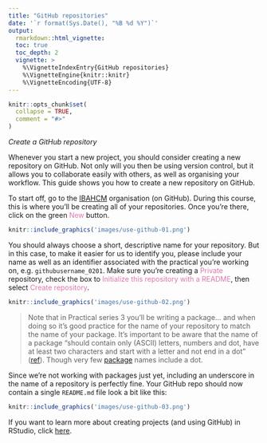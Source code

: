 ```yaml
---
title: "GitHub repositories"
date: '`r format(Sys.Date(), "%B %d %Y")`'
output:
  rmarkdown::html_vignette:
  toc: true
  toc_depth: 2
  vignette: >
    %\VignetteIndexEntry{GitHub repositories}
    %\VignetteEngine{knitr::knitr}
    %\VignetteEncoding{UTF-8}
---
```


```r
knitr::opts_chunk$set(
  collapse = TRUE,
  comment = "#>"
)
```

*Create a GitHub repository*

Whenever you start a new project, you should consider creating a new repository
on GitHub. Not only will you then be using version control, but it allows you 
to collaborate easily with others, as well as organising your workflow. This 
guide shows you how to create a new repository on GitHub.

To start off, go to the [IBAHCM](http://www.github.com/IBAHCM) organisation
(on GitHub). During this course, this is where you'll be creating all of your 
repositories. Once you're there, click on the green 
<span style="color: #de77ae;">New</span> button.

```r
knitr::include_graphics('images/use-github-01.png')
```


You should always choose a short, descriptive name for your repository. But in
this case, to make it easier for us to identify you, please include your name 
as well as an identifier associated with the practical you're working on, e.g.
`githubusername_0201`. Make sure you're creating
a <span style="color: #de77ae;">Private</span> repository, check the box to
<span style="color: #de77ae;">Initialize this repository with a README</span>,
then select <span style="color: #de77ae;">Create repository</span>. 

```r
knitr::include_graphics('images/use-github-02.png')
```

> Note that in Practical series 3 you'll be writing a package... and when doing 
so it's good practice for the name of your repository to match the name of
your package. It's important to be aware that the name of a package 
"should contain only (ASCII) letters, numbers and dot, have at least two 
characters and start with a letter and not end in a dot"
([ref](https://cran.r-project.org/doc/manuals/R-exts.html)). Though very few
[package](https://cran.r-project.org/web/packages/available_packages_by_name.html)
names include a dot.

Since we're not working with packages just yet, including an underscore in the 
name of a repository is perfectly fine. Your GitHub repo should now contain a 
single `README.md` file look a bit like this:

```r
knitr::include_graphics('images/use-github-03.png')
```

If you want to learn more about creating projects (and using GitHub) in RStudio,
click [here](https://ibahcm.github.io/RPiR/articles/pages/rstudio.html).
